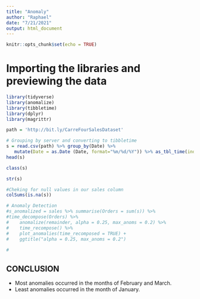 ---
title: "Anomaly"
author: "Raphael"
date: "7/21/2021"
output: html_document
---

```{r setup, include=FALSE}
knitr::opts_chunk$set(echo = TRUE)
```

# Importing the libraries and previewing the data 

```{r}
library(tidyverse)
library(anomalize)
library(tibbletime)
library(dplyr)
library(magrittr)
```


```{r}
path = 'http://bit.ly/CarreFourSalesDataset' 
```

          
```{r}
# Grouping by server and converting to tibbletime
s = read.csv(path) %>% group_by(Date) %>%
   mutate(Date = as.Date (Date, format="%m/%d/%Y")) %>% as_tbl_time(index = Date)
head(s)
```

```{r}
class(s)
```

```{r}
str(s)
```

```{r}
#Cheking for null values in our sales column
colSums(is.na(s))
```

```{r}
# Anomaly Detection
#s_anomalized = sales %>% summarise(Orders = sum(s)) %>%
#time_decompose(Orders) %>%
#    anomalize(remainder, alpha = 0.25, max_anoms = 0.2) %>%
#    time_recompose() %>%
#    plot_anomalies(time_recomposed = TRUE) +
#    ggtitle("alpha = 0.25, max_anoms = 0.2")
    
#
```



## CONCLUSION
* Most anomalies occurred in the months of February and March.
* Least anomalies occurred in the month of January.